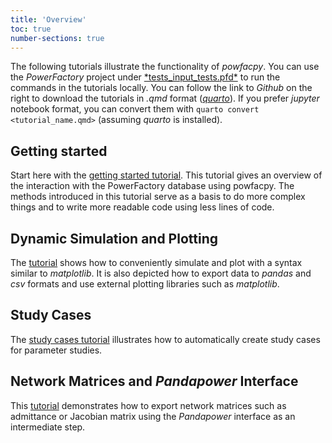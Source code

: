```yaml
---
title: 'Overview'
toc: true
number-sections: true
---
```


The following tutorials illustrate the functionality of *powfacpy*. You can use the *PowerFactory* project under [*tests\tests_input\powfacpy_tests.pfd*](../../tests/tests_input/) to run the commands in the tutorials locally. You can follow the link to *Github* on the right to download the tutorials in *.qmd* format ([*quarto*](https://quarto.org/)). If you prefer *jupyter* notebook format, you can convert them with `quarto convert <tutorial_name.qmd>` (assuming *quarto* is installed).


## Getting started
Start here with the [getting started tutorial](getting_started.qmd). This tutorial gives an overview of the interaction with the PowerFactory database using powfacpy. The methods introduced in this tutorial serve as a basis to do more complex things and to write more readable code using less lines of code.

## Dynamic Simulation and Plotting
The [tutorial](simulation_and_plotting.qmd) shows how to conveniently simulate and plot with a syntax similar to *matplotlib*. It is also depicted how to export data to *pandas* and *csv* formats and use external plotting libraries such as *matplotlib*.

## Study Cases
The [study cases tutorial](study_cases.qmd) illustrates how to automatically create study cases for parameter studies. 


## Network Matrices and *Pandapower* Interface
This [tutorial](network_matrices_and_pandapower_interface.qmd) demonstrates how to export network matrices such as admittance or Jacobian matrix using the *Pandapower* interface as an intermediate step.

